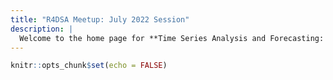 ```yaml
---
title: "R4DSA Meetup: July 2022 Session"
description: |
  Welcome to the home page for **Time Series Analysis and Forecasting: Tidymodel methods**. This website shares materials I used at the meetup.
---
```


```r
knitr::opts_chunk$set(echo = FALSE)
```

